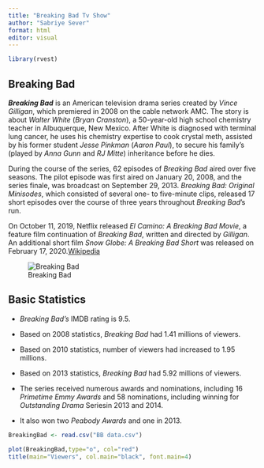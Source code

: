 ```yaml
---
title: "Breaking Bad Tv Show"
author: "Sabriye Sever"
format: html
editor: visual
---
```


```r
library(rvest)
```

## Breaking Bad

***Breaking Bad*** is an American television drama series created by *Vince Gilligan*, which premiered in 2008 on the cable network AMC. The story is about *Walter White* (*Bryan Cranston*), a 50-year-old high school chemistry teacher in Albuquerque, New Mexico. After White is diagnosed with terminal lung cancer, he uses his chemistry expertise to cook crystal meth, assisted by his former student *Jesse Pinkman* (*Aaron Paul*), to secure his family's (played by *Anna Gunn* and *RJ Mitte*) inheritance before he dies.

During the course of the series, 62 episodes of *Breaking Bad* aired over five seasons. The pilot episode was first aired on January 20, 2008, and the series finale, was broadcast on September 29, 2013. *Breaking Bad: Original Minisodes*, which consisted of several one- to five-minute clips, released 17 short episodes over the course of three years throughout *Breaking Bad*'s run.

On October 11, 2019, Netflix released *El Camino: A Breaking Bad Movie*, a feature film continuation of *Breaking Bad*, written and directed by *Gilligan*. An additional short film *Snow Globe: A Breaking Bad Short* was released on February 17, 2020.[Wikipedia](https://en.wikipedia.org/wiki/List_of_Breaking_Bad_episodes)

![Breaking Bad](quarto.png "Title: Breaking Bad"){alt="Breaking Bad"}

## Basic Statistics

-   *Breaking Bad's* IMDB rating is 9.5.

-   Based on 2008 statistics, *Breaking Bad* had 1.41 millions of viewers.

-   Based on 2010 statistics, number of viewers had increased to 1.95 millions.

-   Based on 2013 statistics, *Breaking Bad* had 5.92 millions of viewers.

-   The series received numerous awards and nominations, including 16 *Primetime Emmy Awards* and 58 nominations, including winning for *Outstanding Drama* Seriesin 2013 and 2014.

-   It also won two *Peabody Awards* and one in 2013.

```r
BreakingBad <- read.csv("BB data.csv")

plot(BreakingBad,type="o", col="red")
title(main="Viewers", col.main="black", font.main=4)

```
